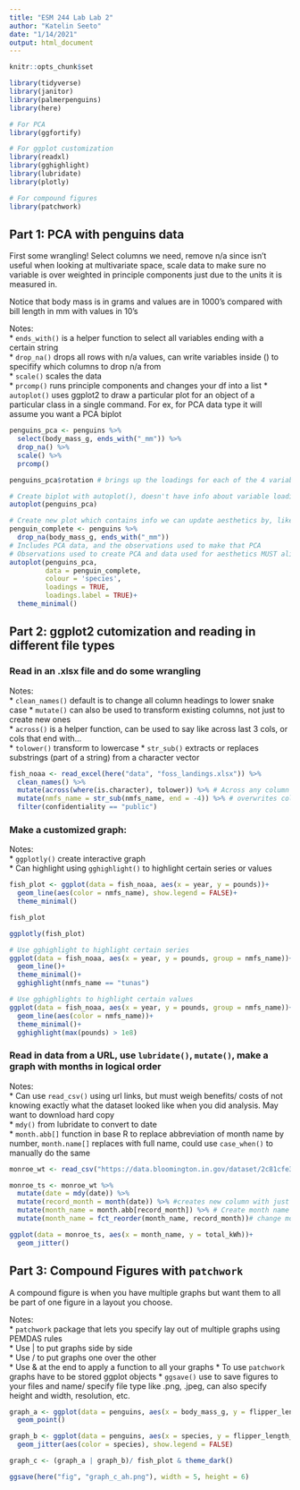 ```yaml
---
title: "ESM 244 Lab Lab 2"
author: "Katelin Seeto"
date: "1/14/2021"
output: html_document
---
```


```r
knitr::opts_chunk$set

library(tidyverse)
library(janitor)
library(palmerpenguins)
library(here)

# For PCA
library(ggfortify)

# For ggplot customization
library(readxl)
library(gghighlight)
library(lubridate)
library(plotly)

# For compound figures 
library(patchwork)
```

## Part 1: PCA with penguins data

First some wrangling! Select columns we need, remove n/a since isn't useful when looking at multivariate space, scale data to make sure no variable is over weighted in principle components just due to the units it is measured in. 

Notice that body mass is in grams and values are in 1000's compared with bill length in mm with values in 10's

Notes:  
* `ends_with()` is a helper function to select all variables ending with a certain string  
* `drop_na()` drops all rows with n/a values, can write variables inside () to specifify which columns to drop n/a from  
* `scale()` scales the data  
* `prcomp()` runs principle components and changes your df into a list 
* `autoplot()` uses ggplot2 to draw a particular plot for an object of a particular class in a single command. For ex, for PCA data type it will assume you want a PCA biplot

```r
penguins_pca <- penguins %>% 
  select(body_mass_g, ends_with("_mm")) %>% 
  drop_na() %>% 
  scale() %>% 
  prcomp()

penguins_pca$rotation # brings up the loadings for each of the 4 variables along that principle component

# Create biplot with autoplot(), doesn't have info about variable loadings, or label penguin spp!
autoplot(penguins_pca)

# Create new plot which contains info we can update aesthetics by, like spp and other variables
penguin_complete <- penguins %>% 
  drop_na(body_mass_g, ends_with("_mm"))
# Includes PCA data, and the observations used to make that PCA 
# Observations used to create PCA and data used for aesthetics MUST align!
autoplot(penguins_pca,
         data = penguin_complete, 
         colour = 'species',
         loadings = TRUE, 
         loadings.label = TRUE)+
  theme_minimal()

```

## Part 2: ggplot2 cutomization and reading in different file types 

### Read in an .xlsx file and do some wrangling 

Notes:  
* `clean_names()` default is to change all column headings to lower snake case
* `mutate()` can also be used to transform existing columns, not just to create new ones  
* `across()` is a helper function, can be used to say like across last 3 cols, or cols that end with...  
* `tolower()` transform to lowercase 
* `str_sub()` extracts or replaces substrings (part of a string) from a character vector

```r
fish_noaa <- read_excel(here("data", "foss_landings.xlsx")) %>% 
  clean_names() %>% 
  mutate(across(where(is.character), tolower)) %>% # Across any column where that col is a character, want to use function tolower() to change to all lowercase  
  mutate(nmfs_name = str_sub(nmfs_name, end = -4)) %>% # overwrites col since name nmfs_name is same name as existing column
  filter(confidentiality == "public")
```

### Make a customized graph: 

Notes:  
* `ggplotly()` create interactive graph  
* Can highlight using `gghighlight()` to highlight certain series or values
```r
fish_plot <- ggplot(data = fish_noaa, aes(x = year, y = pounds))+ 
  geom_line(aes(color = nmfs_name), show.legend = FALSE)+ 
  theme_minimal() 

fish_plot

ggplotly(fish_plot)

# Use gghighlight to highlight certain series 
ggplot(data = fish_noaa, aes(x = year, y = pounds, group = nmfs_name))+ 
  geom_line()+ 
  theme_minimal()+ 
  gghighlight(nmfs_name == "tunas")

# Use gghighlights to highlight certain values 
ggplot(data = fish_noaa, aes(x = year, y = pounds, group = nmfs_name))+ 
  geom_line(aes(color = nmfs_name))+ 
  theme_minimal()+ 
  gghighlight(max(pounds) > 1e8)


```

### Read in data from a URL, use `lubridate()`, `mutate()`, make a graph with months in logical order

Notes:  
* Can use `read_csv()` using url links, but must weigh benefits/ costs of not knowing exactly what the dataset looked like when you did analysis. May want to download hard copy  
* `mdy()` from lubridate to convert to date  
* `month.abb[]` function in base R to replace abbreviation of month name by number, `month.name[]` replaces with full name, could use `case_when()` to manually do the same 

```r
monroe_wt <- read_csv("https://data.bloomington.in.gov/dataset/2c81cfe3-62c2-46ed-8fcf-83c1880301d1/resource/13c8f7aa-af51-4008-80a9-56415c7c931e/download/mwtpdailyelectricitybclear.csv")
```

```r
monroe_ts <- monroe_wt %>% 
  mutate(date = mdy(date)) %>% 
  mutate(record_month = month(date)) %>% #creates new column with just the month from the date column
  mutate(month_name = month.abb[record_month]) %>% # Create month name and not just the month number 
  mutate(month_name = fct_reorder(month_name, record_month))# change month to be an ordered factor so it won't show up alphabetically in ggplot 

ggplot(data = monroe_ts, aes(x = month_name, y = total_kWh))+
  geom_jitter()
```

## Part 3: Compound Figures with `patchwork`

A compound figure is when you have multiple graphs but want them to all be part of one figure in a layout you choose.  

Notes:  
* `patchwork` package that lets you specify lay out of multiple graphs using PEMDAS rules  
* Use | to put graphs side by side  
* Use / to put graphs one over the other  
* Use & at the end to apply a function to all your graphs
* To use `patchwork` graphs have to be stored ggplot objects
* `ggsave()` use to save figures to your files and name/ specify file type like .png, .jpeg, can also specify height and width, resolution, etc. 

```r
graph_a <- ggplot(data = penguins, aes(x = body_mass_g, y = flipper_length_mm))+ 
  geom_point()

graph_b <- ggplot(data = penguins, aes(x = species, y = flipper_length_mm))+ 
  geom_jitter(aes(color = species), show.legend = FALSE) 

graph_c <- (graph_a | graph_b)/ fish_plot & theme_dark()

ggsave(here("fig", "graph_c_ah.png"), width = 5, height = 6)

```






